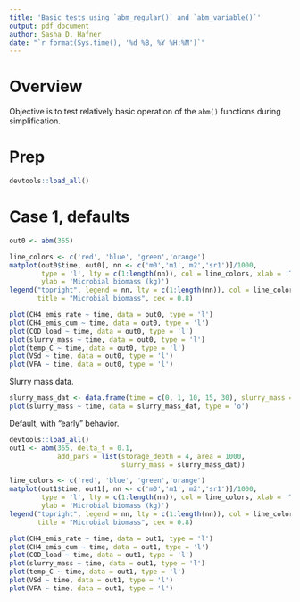 ```yaml
---
title: 'Basic tests using `abm_regular()` and `abm_variable()`'
output: pdf_document
author: Sasha D. Hafner
date: "`r format(Sys.time(), '%d %B, %Y %H:%M')`"
---
```


# Overview
Objective is to test relatively basic operation of the `abm()` functions during simplification.

# Prep

```r
devtools::load_all()
```

# Case 1, defaults

```r
out0 <- abm(365)
```

```r
line_colors <- c('red', 'blue', 'green','orange')
matplot(out0$time, out0[, nn <- c('m0','m1','m2','sr1')]/1000, 
        type = 'l', lty = c(1:length(nn)), col = line_colors, xlab = 'Time (days from 1. Jan)', 
        ylab = 'Microbial biomass (kg)')
legend("topright", legend = nn, lty = c(1:length(nn)), col = line_colors, lwd = 1,
       title = "Microbial biomass", cex = 0.8)
```



```r
plot(CH4_emis_rate ~ time, data = out0, type = 'l')
plot(CH4_emis_cum ~ time, data = out0, type = 'l')
plot(COD_load ~ time, data = out0, type = 'l')
plot(slurry_mass ~ time, data = out0, type = 'l')
plot(temp_C ~ time, data = out0, type = 'l')
plot(VSd ~ time, data = out0, type = 'l')
plot(VFA ~ time, data = out0, type = 'l')
```

Slurry mass data.

```r
slurry_mass_dat <- data.frame(time = c(0, 1, 10, 15, 30), slurry_mass = c(1000, 7000, 2000, 1500, 3000))
plot(slurry_mass ~ time, data = slurry_mass_dat, type = 'o')
```

Default, with "early" behavior.

```r
devtools::load_all()
out1 <- abm(365, delta_t = 0.1, 
            add_pars = list(storage_depth = 4, area = 1000, 
                            slurry_mass = slurry_mass_dat))
```

```r
line_colors <- c('red', 'blue', 'green','orange')
matplot(out1$time, out1[, nn <- c('m0','m1','m2','sr1')]/1000, 
        type = 'l', lty = c(1:length(nn)), col = line_colors, xlab = 'Time (days from 1. Jan)', 
        ylab = 'Microbial biomass (kg)')
legend("topright", legend = nn, lty = c(1:length(nn)), col = line_colors, lwd = 1,
       title = "Microbial biomass", cex = 0.8)
```

```r
plot(CH4_emis_rate ~ time, data = out1, type = 'l')
plot(CH4_emis_cum ~ time, data = out1, type = 'l')
plot(COD_load ~ time, data = out1, type = 'l')
plot(slurry_mass ~ time, data = out1, type = 'l')
plot(temp_C ~ time, data = out1, type = 'l')
plot(VSd ~ time, data = out1, type = 'l')
plot(VFA ~ time, data = out1, type = 'l')
```




